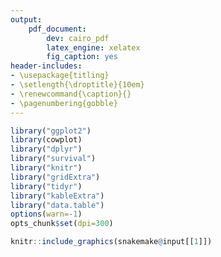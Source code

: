 ```yaml
---
output:
    pdf_document:
        dev: cairo_pdf
        latex_engine: xelatex
        fig_caption: yes
header-includes:
- \usepackage{titling}
- \setlength{\droptitle}{10em}
- \renewcommand{\caption}{}
- \pagenumbering{gobble}
---
```


```r
library("ggplot2")
library(cowplot)
library("dplyr")
library("survival")
library("knitr")
library("gridExtra")
library("tidyr")
library("kableExtra")
library("data.table")
options(warn=-1)
opts_chunk$set(dpi=300)
```


```r

knitr::include_graphics(snakemake@input[[1]])

```

